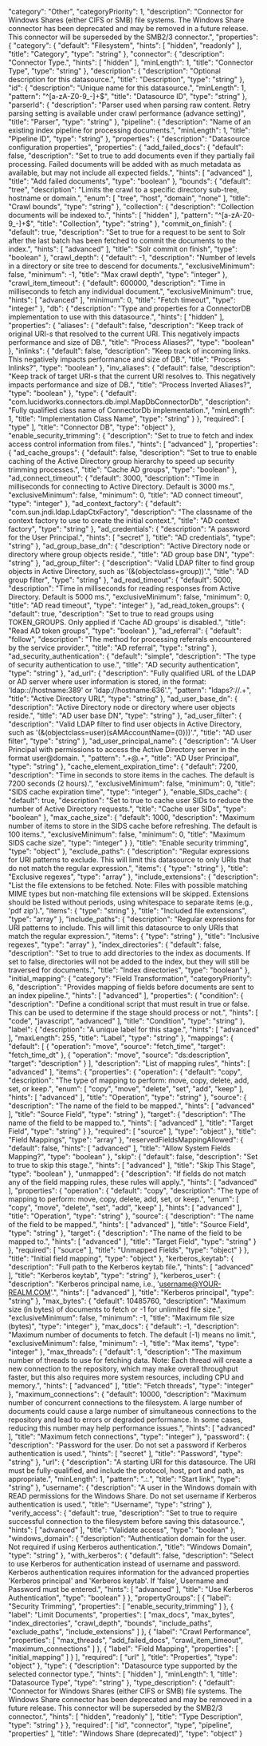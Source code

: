   "category": "Other",
  "categoryPriority": 1,
  "description": "Connector for Windows Shares (either CIFS or SMB) file systems. The Windows Share connector has been deprecated and may be removed in a future release. This connector will be superseded by the SMB2/3 connector.",
  "properties": {
    "category": {
      "default": "Filesystem",
      "hints": [
        "hidden",
        "readonly"
      ],
      "title": "Category",
      "type": "string"
    },
    "connector": {
      "description": "Connector Type.",
      "hints": [
        "hidden"
      ],
      "minLength": 1,
      "title": "Connector Type",
      "type": "string"
    },
    "description": {
      "description": "Optional description for this datasource.",
      "title": "Description",
      "type": "string"
    },
    "id": {
      "description": "Unique name for this datasource.",
      "minLength": 1,
      "pattern": "^[a-zA-Z0-9_-]+$",
      "title": "Datasource ID",
      "type": "string"
    },
    "parserId": {
      "description": "Parser used when parsing raw content. Retry parsing setting is available under crawl performance (advance setting)",
      "title": "Parser",
      "type": "string"
    },
    "pipeline": {
      "description": "Name of an existing index pipeline for processing documents.",
      "minLength": 1,
      "title": "Pipeline ID",
      "type": "string"
    },
    "properties": {
      "description": "Datasource configuration properties",
      "properties": {
        "add_failed_docs": {
          "default": false,
          "description": "Set to true to add documents even if they partially fail processing. Failed documents will be added with as much metadata as available, but may not include all expected fields.",
          "hints": [
            "advanced"
          ],
          "title": "Add failed documents",
          "type": "boolean"
        },
        "bounds": {
          "default": "tree",
          "description": "Limits the crawl to a specific directory sub-tree, hostname or domain.",
          "enum": [
            "tree",
            "host",
            "domain",
            "none"
          ],
          "title": "Crawl bounds",
          "type": "string"
        },
        "collection": {
          "description": "Collection documents will be indexed to.",
          "hints": [
            "hidden"
          ],
          "pattern": "^[a-zA-Z0-9_-]+$",
          "title": "Collection",
          "type": "string"
        },
        "commit_on_finish": {
          "default": true,
          "description": "Set to true for a request to be sent to Solr after the last batch has been fetched to commit the documents to the index.",
          "hints": [
            "advanced"
          ],
          "title": "Solr commit on finish",
          "type": "boolean"
        },
        "crawl_depth": {
          "default": -1,
          "description": "Number of levels in a directory or site tree to descend for documents.",
          "exclusiveMinimum": false,
          "minimum": -1,
          "title": "Max crawl depth",
          "type": "integer"
        },
        "crawl_item_timeout": {
          "default": 600000,
          "description": "Time in milliseconds to fetch any individual document.",
          "exclusiveMinimum": true,
          "hints": [
            "advanced"
          ],
          "minimum": 0,
          "title": "Fetch timeout",
          "type": "integer"
        },
        "db": {
          "description": "Type and properties for a ConnectorDB implementation to use with this datasource.",
          "hints": [
            "hidden"
          ],
          "properties": {
            "aliases": {
              "default": false,
              "description": "Keep track of original URI-s that resolved to the current URI. This negatively impacts performance and size of DB.",
              "title": "Process Aliases?",
              "type": "boolean"
            },
            "inlinks": {
              "default": false,
              "description": "Keep track of incoming links. This negatively impacts performance and size of DB.",
              "title": "Process Inlinks?",
              "type": "boolean"
            },
            "inv_aliases": {
              "default": false,
              "description": "Keep track of target URI-s that the current URI resolves to. This negatively impacts performance and size of DB.",
              "title": "Process Inverted Aliases?",
              "type": "boolean"
            },
            "type": {
              "default": "com.lucidworks.connectors.db.impl.MapDbConnectorDb",
              "description": "Fully qualified class name of ConnectorDb implementation.",
              "minLength": 1,
              "title": "Implementation Class Name",
              "type": "string"
            }
          },
          "required": [
            "type"
          ],
          "title": "Connector DB",
          "type": "object"
        },
        "enable_security_trimming": {
          "description": "Set to true to fetch and index access control information from files.",
          "hints": [
            "advanced"
          ],
          "properties": {
            "ad_cache_groups": {
              "default": false,
              "description": "Set to true to enable caching of the Active Directory group hierarchy to speed up security trimming processes.",
              "title": "Cache AD groups",
              "type": "boolean"
            },
            "ad_connect_timeout": {
              "default": 3000,
              "description": "Time in milliseconds for connecting to Active Directory. Default is 3000 ms.",
              "exclusiveMinimum": false,
              "minimum": 0,
              "title": "AD connect timeout",
              "type": "integer"
            },
            "ad_context_factory": {
              "default": "com.sun.jndi.ldap.LdapCtxFactory",
              "description": "The classname of the context factory to use to create the initial context.",
              "title": "AD context factory",
              "type": "string"
            },
            "ad_credentials": {
              "description": "A password for the User Principal.",
              "hints": [
                "secret"
              ],
              "title": "AD credentials",
              "type": "string"
            },
            "ad_group_base_dn": {
              "description": "Active Directory node or directory where group objects reside.",
              "title": "AD group base DN",
              "type": "string"
            },
            "ad_group_filter": {
              "description": "Valid LDAP filter to find group objects in Active Directory, such as '(&(objectclass=group))'.",
              "title": "AD group filter",
              "type": "string"
            },
            "ad_read_timeout": {
              "default": 5000,
              "description": "Time in milliseconds for reading responses from Active Directory. Default is 5000 ms.",
              "exclusiveMinimum": false,
              "minimum": 0,
              "title": "AD read timeout",
              "type": "integer"
            },
            "ad_read_token_groups": {
              "default": true,
              "description": "Set to true to read groups using TOKEN_GROUPS. Only applied if 'Cache AD groups' is disabled.",
              "title": "Read AD token groups",
              "type": "boolean"
            },
            "ad_referral": {
              "default": "follow",
              "description": "The method for processing referrals encountered by the service provider.",
              "title": "AD referral",
              "type": "string"
            },
            "ad_security_authentication": {
              "default": "simple",
              "description": "The type of security authentication to use.",
              "title": "AD security authentication",
              "type": "string"
            },
            "ad_url": {
              "description": "Fully qualified URL of the LDAP or AD server where user information is stored, in the format: 'ldap:://hostname:389' or 'ldap://hostname:636'.",
              "pattern": "ldaps?://.+",
              "title": "Active Directory URL",
              "type": "string"
            },
            "ad_user_base_dn": {
              "description": "Active Directory node or directory where user objects reside.",
              "title": "AD user base DN",
              "type": "string"
            },
            "ad_user_filter": {
              "description": "Valid LDAP filter to find user objects in Active Directory, such as '(&(objectclass=user)(sAMAccountName={0}))'.",
              "title": "AD user filter",
              "type": "string"
            },
            "ad_user_principal_name": {
              "description": "A User Principal with permissions to access the Active Directory server in the format user@domain. ",
              "pattern": ".+@.+",
              "title": "AD User Principal",
              "type": "string"
            },
            "cache_element_expiration_time": {
              "default": 7200,
              "description": "Time in seconds to store items in the caches. The default is 7200 seconds (2 hours).",
              "exclusiveMinimum": false,
              "minimum": 0,
              "title": "SIDS cache expiration time",
              "type": "integer"
            },
            "enable_SIDs_cache": {
              "default": true,
              "description": "Set to true to cache user SIDs to reduce the number of Active Directory requests.",
              "title": "Cache user SIDs",
              "type": "boolean"
            },
            "max_cache_size": {
              "default": 1000,
              "description": "Maximum number of items to store in the SIDS cache before refreshing. The default is 100 items.",
              "exclusiveMinimum": false,
              "minimum": 0,
              "title": "Maximum SIDS cache size",
              "type": "integer"
            }
          },
          "title": "Enable security trimming",
          "type": "object"
        },
        "exclude_paths": {
          "description": "Regular expressions for URI patterns to exclude. This will limit this datasource to only URIs that do not match the regular expression.",
          "items": {
            "type": "string"
          },
          "title": "Exclusive regexes",
          "type": "array"
        },
        "include_extensions": {
          "description": "List the file extensions to be fetched. Note: Files with possible matching MIME types but non-matching file extensions will be skipped. Extensions should be listed without periods, using whitespace to separate items (e.g., 'pdf zip').",
          "items": {
            "type": "string"
          },
          "title": "Included file extensions",
          "type": "array"
        },
        "include_paths": {
          "description": "Regular expressions for URI patterns to include. This will limit this datasource to only URIs that match the regular expression.",
          "items": {
            "type": "string"
          },
          "title": "Inclusive regexes",
          "type": "array"
        },
        "index_directories": {
          "default": false,
          "description": "Set to true to add directories to the index as documents. If set to false, directories will not be added to the index, but they will still be traversed for documents.",
          "title": "Index directories",
          "type": "boolean"
        },
        "initial_mapping": {
          "category": "Field Transformation",
          "categoryPriority": 6,
          "description": "Provides mapping of fields before documents are sent to an index pipeline.",
          "hints": [
            "advanced"
          ],
          "properties": {
            "condition": {
              "description": "Define a conditional script that must result in true or false. This can be used to determine if the stage should process or not.",
              "hints": [
                "code",
                "javascript",
                "advanced"
              ],
              "title": "Condition",
              "type": "string"
            },
            "label": {
              "description": "A unique label for this stage.",
              "hints": [
                "advanced"
              ],
              "maxLength": 255,
              "title": "Label",
              "type": "string"
            },
            "mappings": {
              "default": [
                {
                  "operation": "move",
                  "source": "fetch_time",
                  "target": "fetch_time_dt"
                },
                {
                  "operation": "move",
                  "source": "ds:description",
                  "target": "description"
                }
              ],
              "description": "List of mapping rules",
              "hints": [
                "advanced"
              ],
              "items": {
                "properties": {
                  "operation": {
                    "default": "copy",
                    "description": "The type of mapping to perform: move, copy, delete, add, set, or keep.",
                    "enum": [
                      "copy",
                      "move",
                      "delete",
                      "set",
                      "add",
                      "keep"
                    ],
                    "hints": [
                      "advanced"
                    ],
                    "title": "Operation",
                    "type": "string"
                  },
                  "source": {
                    "description": "The name of the field to be mapped.",
                    "hints": [
                      "advanced"
                    ],
                    "title": "Source Field",
                    "type": "string"
                  },
                  "target": {
                    "description": "The name of the field to be mapped to.",
                    "hints": [
                      "advanced"
                    ],
                    "title": "Target Field",
                    "type": "string"
                  }
                },
                "required": [
                  "source"
                ],
                "type": "object"
              },
              "title": "Field Mappings",
              "type": "array"
            },
            "reservedFieldsMappingAllowed": {
              "default": false,
              "hints": [
                "advanced"
              ],
              "title": "Allow System Fields Mapping?",
              "type": "boolean"
            },
            "skip": {
              "default": false,
              "description": "Set to true to skip this stage.",
              "hints": [
                "advanced"
              ],
              "title": "Skip This Stage",
              "type": "boolean"
            },
            "unmapped": {
              "description": "If fields do not match any of the field mapping rules, these rules will apply.",
              "hints": [
                "advanced"
              ],
              "properties": {
                "operation": {
                  "default": "copy",
                  "description": "The type of mapping to perform: move, copy, delete, add, set, or keep.",
                  "enum": [
                    "copy",
                    "move",
                    "delete",
                    "set",
                    "add",
                    "keep"
                  ],
                  "hints": [
                    "advanced"
                  ],
                  "title": "Operation",
                  "type": "string"
                },
                "source": {
                  "description": "The name of the field to be mapped.",
                  "hints": [
                    "advanced"
                  ],
                  "title": "Source Field",
                  "type": "string"
                },
                "target": {
                  "description": "The name of the field to be mapped to.",
                  "hints": [
                    "advanced"
                  ],
                  "title": "Target Field",
                  "type": "string"
                }
              },
              "required": [
                "source"
              ],
              "title": "Unmapped Fields",
              "type": "object"
            }
          },
          "title": "Initial field mapping",
          "type": "object"
        },
        "kerberos_keytab": {
          "description": "Full path to the Kerberos keytab file.",
          "hints": [
            "advanced"
          ],
          "title": "Kerberos keytab",
          "type": "string"
        },
        "kerberos_user": {
          "description": "Kerberos principal name, i.e., 'username@YOUR-REALM.COM'.",
          "hints": [
            "advanced"
          ],
          "title": "Kerberos principal",
          "type": "string"
        },
        "max_bytes": {
          "default": 10485760,
          "description": "Maximum size (in bytes) of documents to fetch or -1 for unlimited file size.",
          "exclusiveMinimum": false,
          "minimum": -1,
          "title": "Maximum file size (bytes)",
          "type": "integer"
        },
        "max_docs": {
          "default": -1,
          "description": "Maximum number of documents to fetch. The default (-1) means no limit.",
          "exclusiveMinimum": false,
          "minimum": -1,
          "title": "Max items",
          "type": "integer"
        },
        "max_threads": {
          "default": 1,
          "description": "The maximum number of threads to use for fetching data. Note: Each thread will create a new connection to the repository, which may make overall throughput faster, but this also requires more system resources, including CPU and memory.",
          "hints": [
            "advanced"
          ],
          "title": "Fetch threads",
          "type": "integer"
        },
        "maximum_connections": {
          "default": 10000,
          "description": "Maximum number of concurrent connections to the filesystem. A large number of documents could cause a large number of simultaneous connections to the repository and lead to errors or degraded performance. In some cases, reducing this number may help performance issues.",
          "hints": [
            "advanced"
          ],
          "title": "Maximum fetch connections",
          "type": "integer"
        },
        "password": {
          "description": "Password for the user. Do not set a password if Kerberos authentication is used.",
          "hints": [
            "secret"
          ],
          "title": "Password",
          "type": "string"
        },
        "url": {
          "description": "A starting URI for this datasource. The URI must be fully-qualified, and include the protocol, host, port and path, as appropriate.",
          "minLength": 1,
          "pattern": ".*:.*",
          "title": "Start link",
          "type": "string"
        },
        "username": {
          "description": "A user in the Windows domain with READ permissions for the Windows Share. Do not set username if Kerberos authentication is used.",
          "title": "Username",
          "type": "string"
        },
        "verify_access": {
          "default": true,
          "description": "Set to true to require successful connection to the filesystem before saving this datasource.",
          "hints": [
            "advanced"
          ],
          "title": "Validate access",
          "type": "boolean"
        },
        "windows_domain": {
          "description": "Authentication domain for the user. Not required if using Kerberos authentication.",
          "title": "Windows Domain",
          "type": "string"
        },
        "with_kerberos": {
          "default": false,
          "description": "Select to use Kerberos for authentication instead of username and password. Kerberos authentication requires information for the advanced properties 'Kerberos principal' and 'Kerberos keytab'. If 'false', Username and Password must be entered.",
          "hints": [
            "advanced"
          ],
          "title": "Use Kerberos Authentication",
          "type": "boolean"
        }
      },
      "propertyGroups": [
        {
          "label": "Security Trimming",
          "properties": [
            "enable_security_trimming"
          ]
        },
        {
          "label": "Limit Documents",
          "properties": [
            "max_docs",
            "max_bytes",
            "index_directories",
            "crawl_depth",
            "bounds",
            "include_paths",
            "exclude_paths",
            "include_extensions"
          ]
        },
        {
          "label": "Crawl Performance",
          "properties": [
            "max_threads",
            "add_failed_docs",
            "crawl_item_timeout",
            "maximum_connections"
          ]
        },
        {
          "label": "Field Mapping",
          "properties": [
            "initial_mapping"
          ]
        }
      ],
      "required": [
        "url"
      ],
      "title": "Properties",
      "type": "object"
    },
    "type": {
      "description": "Datasource type supported by the selected connector type.",
      "hints": [
        "hidden"
      ],
      "minLength": 1,
      "title": "Datasource Type",
      "type": "string"
    },
    "type_description": {
      "default": "Connector for Windows Shares (either CIFS or SMB) file systems. The Windows Share connector has been deprecated and may be removed in a future release. This connector will be superseded by the SMB2/3 connector.",
      "hints": [
        "hidden",
        "readonly"
      ],
      "title": "Type Description",
      "type": "string"
    }
  },
  "required": [
    "id",
    "connector",
    "type",
    "pipeline",
    "properties"
  ],
  "title": "Windows Share (deprecated)",
  "type": "object"
}
